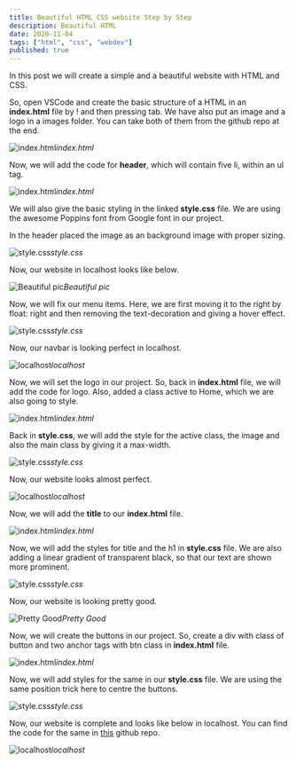 ```yaml
---
title: Beautiful HTML CSS website Step by Step
description: Beautiful HTML 
date: 2020-11-04
tags: ["html", "css", "webdev"]
published: true
---
```


In this post we will create a simple and a beautiful website with HTML and CSS.

So, open VSCode and create the basic structure of a HTML in an **index.html** file by ! and then pressing tab. We have also put an image and a logo in a images folder. You can take both of them from the github repo at the end.

![index.html](https://res.cloudinary.com/dxkxvfo2o/image/upload/v1660586711/New-blogs/Yashvendra_4/2_aeix0h.png)_index.html_

Now, we will add the code for **header**, which will contain five li, within an ul tag.

![index.html](https://res.cloudinary.com/dxkxvfo2o/image/upload/v1660586715/New-blogs/Yashvendra_4/3_npt0oe.png)_index.html_

We will also give the basic styling in the linked **style.css** file. We are using the awesome Poppins font from Google font in our project.

In the header placed the image as an background image with proper sizing.

![style.css](https://res.cloudinary.com/dxkxvfo2o/image/upload/v1660586720/New-blogs/Yashvendra_4/4_wz12zz.png)_style.css_

Now, our website in localhost looks like below.

![Beautiful pic](https://res.cloudinary.com/dxkxvfo2o/image/upload/v1660586719/New-blogs/Yashvendra_4/5_cxtvsx.png)_Beautiful pic_

Now, we will fix our menu items. Here, we are first moving it to the right by float: right and then removing the text-decoration and giving a hover effect.

![style.css](https://res.cloudinary.com/dxkxvfo2o/image/upload/v1660586723/New-blogs/Yashvendra_4/6_ffugus.png)_style.css_

Now, our navbar is looking perfect in localhost.

![localhost](https://res.cloudinary.com/dxkxvfo2o/image/upload/v1660586721/New-blogs/Yashvendra_4/7_dgnnei.png)_localhost_

Now, we will set the logo in our project. So, back in **index.html** file, we will add the code for logo. Also, added a class active to Home, which we are also going to style.

![index.html](https://res.cloudinary.com/dxkxvfo2o/image/upload/v1660586724/New-blogs/Yashvendra_4/8_isr2ur.png)_index.html_

Back in **style.css**, we will add the style for the active class, the image and also the main class by giving it a max-width.

![style.css](https://res.cloudinary.com/dxkxvfo2o/image/upload/v1660586726/New-blogs/Yashvendra_4/9_fbph39.png)_style.css_

Now, our website looks almost perfect.

![localhost](https://res.cloudinary.com/dxkxvfo2o/image/upload/v1660586728/New-blogs/Yashvendra_4/10_mukhhq.png)_localhost_

Now, we will add the **title** to our **index.html** file.

![index.html](https://res.cloudinary.com/dxkxvfo2o/image/upload/v1660586732/New-blogs/Yashvendra_4/11_m2oph2.png)_index.html_

Now, we will add the styles for title and the h1 in **style.css** file. We are also adding a linear gradient of transparent black, so that our text are shown more prominent.

![style.css](https://res.cloudinary.com/dxkxvfo2o/image/upload/v1660586736/New-blogs/Yashvendra_4/12_vjjeks.png)_style.css_

Now, our website is looking pretty good.

![Pretty Good](https://res.cloudinary.com/dxkxvfo2o/image/upload/v1660586734/New-blogs/Yashvendra_4/13_kefzos.png)_Pretty Good_

Now, we will create the buttons in our project. So, create a div with class of button and two anchor tags with btn class in **index.html** file.

![index.html](https://res.cloudinary.com/dxkxvfo2o/image/upload/v1660586739/New-blogs/Yashvendra_4/14_s4gq5q.png)_index.html_

Now, we will add styles for the same in our **style.css** file. We are using the same position trick here to centre the buttons.

![style.css](https://res.cloudinary.com/dxkxvfo2o/image/upload/v1660586737/New-blogs/Yashvendra_4/15_nxbjoa.png)_style.css_

Now, our website is complete and looks like below in localhost. You can find the code for the same in [this](https://github.com/nabendu82/beautiful-html-css-site) github repo.

![localhost](https://res.cloudinary.com/dxkxvfo2o/image/upload/v1660586740/New-blogs/Yashvendra_4/16_oelqm6.png)_localhost_
